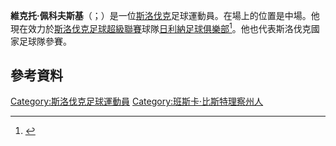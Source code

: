 '''維克托·佩科夫斯基'''（{{lang-sk|Viktor Pečovský}}；{{bd|1983年|5月24日}}）是一位[[斯洛伐克|斯洛伐克]]足球運動員。在場上的位置是中場。他現在效力於[[斯洛伐克足球超級聯賽|斯洛伐克足球超級聯賽]]球隊[[日利納足球俱樂部|日利納足球俱樂部]]<ref>{{cite web | url = http://www.profutbal.sk/clanok121329.htm | title = Pečovský prestúpil do Žiliny | accessdate = 2011-07-03 | date = 2011-06-23 | publisher = ''profutbal'' | language = sk | deadurl = yes | archiveurl = https://web.archive.org/web/20141218125256/http://www.profutbal.sk/clanok121329.htm | archivedate = 2014-12-18 }}</ref>。他也代表斯洛伐克國家足球隊參賽。
==參考資料==
{{Reflist}}
{{2016年歐洲國家盃斯洛伐克參賽名單}}

{{DEFAULTSORT: Pečovský, Viktor}}
[[Category:斯洛伐克足球運動員|Category:斯洛伐克足球運動員]]
[[Category:班斯卡·比斯特理察州人|Category:班斯卡·比斯特理察州人]]